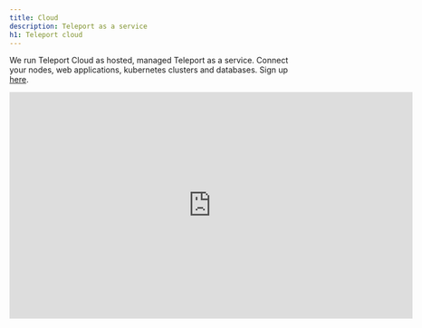 ```yaml
---
title: Cloud
description: Teleport as a service
h1: Teleport cloud
---
```


We run Teleport Cloud as hosted, managed Teleport as a service. Connect your nodes, web applications, kubernetes clusters and databases. Sign up [here](https://goteleport.com/get-started/).

<iframe
  width="712"
  height="400"
  src="https://www.youtube-nocookie.com/embed/1jhKOtBinm4?rel=0&modestbranding=1"
  frameBorder="0"
  allow="accelerometer; autoplay; encrypted-media; gyroscope; picture-in-picture"
  allowFullScreen
/>

## Next steps

- Get started with cloud [in 5 minutes](./getting-started.mdx).
- Join the [Teleport Discussions](https://github.com/gravitational/teleport/discussions) and ask a question.
- Join the [Slack channel](https://goteleport.com/slack).
